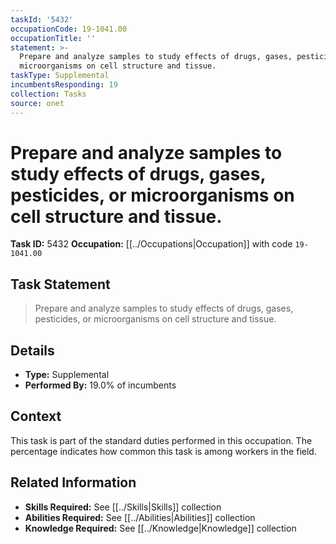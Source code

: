 ```yaml
---
taskId: '5432'
occupationCode: 19-1041.00
occupationTitle: ''
statement: >-
  Prepare and analyze samples to study effects of drugs, gases, pesticides, or
  microorganisms on cell structure and tissue.
taskType: Supplemental
incumbentsResponding: 19
collection: Tasks
source: onet
---
```

# Prepare and analyze samples to study effects of drugs, gases, pesticides, or microorganisms on cell structure and tissue.

**Task ID:** 5432
**Occupation:** [[../Occupations|Occupation]] with code `19-1041.00`

## Task Statement

> Prepare and analyze samples to study effects of drugs, gases, pesticides, or microorganisms on cell structure and tissue.

## Details

- **Type:** Supplemental
- **Performed By:** 19.0% of incumbents

## Context

This task is part of the standard duties performed in this occupation. The percentage indicates how common this task is among workers in the field.

## Related Information

- **Skills Required:** See [[../Skills|Skills]] collection
- **Abilities Required:** See [[../Abilities|Abilities]] collection
- **Knowledge Required:** See [[../Knowledge|Knowledge]] collection
